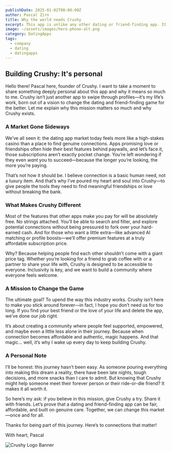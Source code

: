 ```yaml
---
publishDate: 2025-01-02T00:00:00Z
author: Pascal Zirn
title: Why the world needs Crushy
excerpt: This app is unlike any other dating or friend-finding app. It's a game changer. And here's why.
image: ~/assets/images/hero-phone-alt.png
category: DatingApps
tags:
  - company
  - dating
  - datingapps
---
```




## Building Crushy: It's personal

Hello there! Pascal here, founder of Crushy. I want to take a moment to share something deeply personal about this app and why it means so much to me. Crushy isn’t just another app to swipe through profiles—it’s my life’s work, born out of a vision to change the dating and friend-finding game for the better. Let me explain why this mission matters so much and why Crushy exists.

### A Market Gone Sideways

We’ve all seen it: the dating app market today feels more like a high-stakes casino than a place to find genuine connections. Apps promising love or friendships often hide their best features behind paywalls, and let’s face it, those subscriptions aren’t exactly pocket change. You’re left wondering if they even *want* you to succeed—because the longer you’re looking, the more you’re paying.

That’s not how it should be. I believe connection is a basic human need, not a luxury item. And that’s why I’ve poured my heart and soul into Crushy—to give people the tools they need to find meaningful friendships or love without breaking the bank.

### What Makes Crushy Different

Most of the features that other apps make you pay for will be absolutely free. No strings attached. You’ll be able to search and filter, and explore potential connections without being pressured to fork over your hard-earned cash. And for those who want a little extra—like advanced AI matching or profile boosts—we’ll offer premium features at a truly affordable subscription price.

Why? Because helping people find each other shouldn’t come with a giant price tag. Whether you’re looking for a friend to grab coffee with or a partner to share your life with, Crushy is designed to be accessible to everyone. Inclusivity is key, and we want to build a community where everyone feels welcome.

### A Mission to Change the Game

The ultimate goal? To upend the way this industry works. Crushy isn’t here to make you stick around forever—in fact, I hope you don’t need us for too long. If you find your best friend or the love of your life and delete the app, we’ve done our job right.

It’s about creating a community where people feel supported, empowered, and maybe even a little less alone in their journey. Because when connection becomes affordable and authentic, magic happens. And that magic… well, it’s why I wake up every day to keep building Crushy.

### A Personal Note

I’ll be honest: this journey hasn’t been easy. As someone pouring everything into making this dream a reality, there have been late nights, tough decisions, and more snacks than I care to admit. But knowing that Crushy might help someone meet their forever person or their ride-or-die friend? It makes it all worth it.

So here’s my ask: if you believe in this mission, give Crushy a try. Share it with friends. Let’s prove that a dating and friend-finding app can be fair, affordable, and built on genuine care. Together, we can change this market—once and for all.

Thanks for being part of this journey. Here’s to connections that matter!

With heart,
Pascal

![Crushy Logo Banner](~/assets/images/banner.logo.crushy.png)
